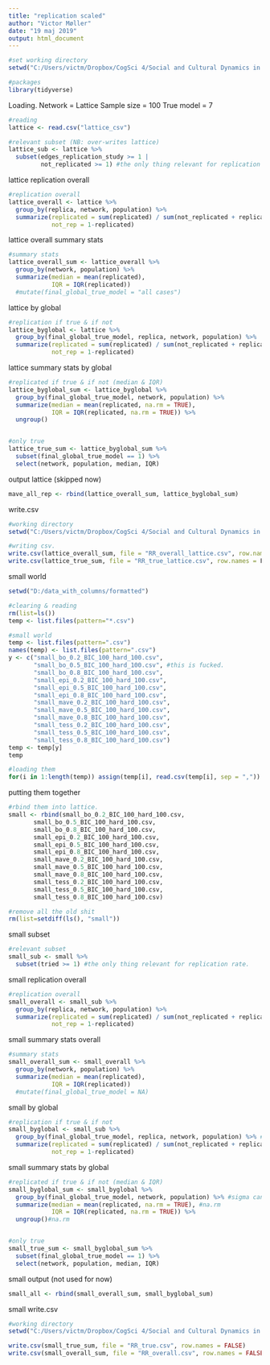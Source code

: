 ```yaml
---
title: "replication scaled"
author: "Victor Møller"
date: "19 maj 2019"
output: html_document
---
```


```r

#set working directory
setwd("C:/Users/victm/Dropbox/CogSci 4/Social and Cultural Dynamics in Cognition/exam/CRUST-1/data/ABMdata/ABMcsv")

#packages
library(tidyverse)
```

Loading. 
Network = Lattice
Sample size = 100
True model = 7

```r

#reading 
lattice <- read.csv("lattice_csv")

#relevant subset (NB: over-writes lattice)
lattice_sub <- lattice %>%
  subset(edges_replication_study >= 1 |
         not_replicated >= 1) #the only thing relevant for replication rate.

```

lattice replication overall 

```r

#replication overall 
lattice_overall <- lattice %>%
  group_by(replica, network, population) %>%
  summarize(replicated = sum(replicated) / sum(not_replicated + replicated),
            not_rep = 1-replicated) 

```

lattice overall summary stats

```r
#summary stats
lattice_overall_sum <- lattice_overall %>%
  group_by(network, population) %>%
  summarize(median = mean(replicated),
            IQR = IQR(replicated)) 
  #mutate(final_global_true_model = "all cases")
```

lattice by global

```r
#replication if true & if not
lattice_byglobal <- lattice %>%
  group_by(final_global_true_model, replica, network, population) %>%
  summarize(replicated = sum(replicated) / sum(not_replicated + replicated),
            not_rep = 1-replicated) 
```

lattice summary stats by global 

```r
#replicated if true & if not (median & IQR)
lattice_byglobal_sum <- lattice_byglobal %>%
  group_by(final_global_true_model, network, population) %>%
  summarize(median = mean(replicated, na.rm = TRUE),
            IQR = IQR(replicated, na.rm = TRUE)) %>%
  ungroup()


#only true 
lattice_true_sum <- lattice_byglobal_sum %>%
  subset(final_global_true_model == 1) %>%
  select(network, population, median, IQR)

```

output lattice (skipped now)

```r
mave_all_rep <- rbind(lattice_overall_sum, lattice_byglobal_sum)
```

write.csv

```r
#working directory 
setwd("C:/Users/victm/Dropbox/CogSci 4/Social and Cultural Dynamics in Cognition/exam/CRUST-1/connectivity/results")

#writing csv. 
write.csv(lattice_overall_sum, file = "RR_overall_lattice.csv", row.names = F)
write.csv(lattice_true_sum, file = "RR_true_lattice.csv", row.names = F)

```


small world 

```r
setwd("D:/data_with_columns/formatted")

#clearing & reading 
rm(list=ls())
temp <- list.files(pattern="*.csv")

#small world 
temp <- list.files(pattern=".csv")
names(temp) <- list.files(pattern=".csv")
y <- c("small_bo_0.2_BIC_100_hard_100.csv",
       "small_bo_0.5_BIC_100_hard_100.csv", #this is fucked. 
       "small_bo_0.8_BIC_100_hard_100.csv",
       "small_epi_0.2_BIC_100_hard_100.csv",
       "small_epi_0.5_BIC_100_hard_100.csv",
       "small_epi_0.8_BIC_100_hard_100.csv",
       "small_mave_0.2_BIC_100_hard_100.csv",
       "small_mave_0.5_BIC_100_hard_100.csv",
       "small_mave_0.8_BIC_100_hard_100.csv",
       "small_tess_0.2_BIC_100_hard_100.csv",
       "small_tess_0.5_BIC_100_hard_100.csv",
       "small_tess_0.8_BIC_100_hard_100.csv")
temp <- temp[y]
temp

#loading them 
for(i in 1:length(temp)) assign(temp[i], read.csv(temp[i], sep = ","))

```

putting them together 

```r

#rbind them into lattice. 
small <- rbind(small_bo_0.2_BIC_100_hard_100.csv,
       small_bo_0.5_BIC_100_hard_100.csv,
       small_bo_0.8_BIC_100_hard_100.csv,
       small_epi_0.2_BIC_100_hard_100.csv,
       small_epi_0.5_BIC_100_hard_100.csv,
       small_epi_0.8_BIC_100_hard_100.csv,
       small_mave_0.2_BIC_100_hard_100.csv,
       small_mave_0.5_BIC_100_hard_100.csv,
       small_mave_0.8_BIC_100_hard_100.csv,
       small_tess_0.2_BIC_100_hard_100.csv,
       small_tess_0.5_BIC_100_hard_100.csv,
       small_tess_0.8_BIC_100_hard_100.csv)

#remove all the old shit 
rm(list=setdiff(ls(), "small"))
```

small subset 

```r
#relevant subset 
small_sub <- small %>%
  subset(tried >= 1) #the only thing relevant for replication rate.

```

small replication overall 

```r
#replication overall 
small_overall <- small_sub %>%
  group_by(replica, network, population) %>%
  summarize(replicated = sum(replicated) / sum(not_replicated + replicated),
            not_rep = 1-replicated) 
```

small summary stats overall 

```r
#summary stats
small_overall_sum <- small_overall %>%
  group_by(network, population) %>%
  summarize(median = mean(replicated),
            IQR = IQR(replicated)) 
  #mutate(final_global_true_model = NA)
```

small by global

```r
#replication if true & if not
small_byglobal <- small_sub %>%
  group_by(final_global_true_model, replica, network, population) %>% #sigma.
  summarize(replicated = sum(replicated) / sum(not_replicated + replicated),
            not_rep = 1-replicated) 
```

small summary stats by global 

```r
#replicated if true & if not (median & IQR)
small_byglobal_sum <- small_byglobal %>%
  group_by(final_global_true_model, network, population) %>% #sigma can be added.
  summarize(median = mean(replicated, na.rm = TRUE), #na.rm
            IQR = IQR(replicated, na.rm = TRUE)) %>%
  ungroup()#na.rm 


#only true 
small_true_sum <- small_byglobal_sum %>%
  subset(final_global_true_model == 1) %>%
  select(network, population, median, IQR)

```

small output (not used for now)

```r
small_all <- rbind(small_overall_sum, small_byglobal_sum)
```

small write.csv

```r
#working directory
setwd("C:/Users/victm/Dropbox/CogSci 4/Social and Cultural Dynamics in Cognition/exam/CRUST-1/connectivity/results")

write.csv(small_true_sum, file = "RR_true.csv", row.names = FALSE)
write.csv(small_overall_sum, file = "RR_overall.csv", row.names = FALSE)

```


